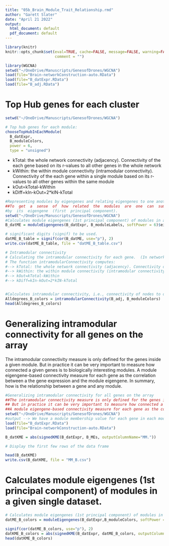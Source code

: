 ```yaml
---
title: "05b_Brain_Module_Trait_Relationship.rmd"
author: "Garett Slater"
date: "April 21 2022"
output:
  html_document: default
  pdf_document: default
---
```



```r
library(knitr)
knitr::opts_chunk$set(eval=TRUE, cache=FALSE, message=FALSE, warning=FALSE, 
                      comment = "")
```


```r
library(WGCNA)
setwd("~/OneDrive/Manuscripts/GenesofDrones/WGCNA")
load(file="Brain-networkConstruction-auto.RData")
load(file="B_datExpr.RData")
load(file="B_adj.RData")
```

# Top Hub genes for each cluster
```r
setwd("~/OneDrive/Manuscripts/GenesofDrones/WGCNA")

# Top hub genes for each module:
chooseTopHubInEachModule(
  B_datExpr, 
  B_moduleColors, 
  power = 6, 
  type = "unsigned")
```
- kTotal: the whole network connectivity (adjacency). Connectivity of the each gene based on its r-values to all other genes in the whole network
- kWithin: the within module connectivity (intramodular connectivity). Connectivity of the each gene within a single module based on its r-values to all other genes within the same module
- kOut=kTotal-kWithin
- kDiff=kIn-kOut=2*kIN-kTotal

```r
#Representing modules by eigengenes and relating eigengenes to one another
##To  get  a  sense  of  how  related  the  modules  are  one  can  summarize  each  module  
#by  its  eigengene  (first  principal component).
setwd("~/OneDrive/Manuscripts/GenesofDrones/WGCNA")
#Calculates module eigengenes (1st principal component) of modules in a given single dataset.
B_datME = moduleEigengenes(B_datExpr, B_moduleLabels, softPower = 6)$eigengenes

# significant digits (signif) to be used.
datME_B_table = signif(cor(B_datME, use="p"), 2)
write.csv(datME_B_table, file = "datME_B_table.csv")

# Intramodular connectivity
# Calculating the intramodular connectivity for each gene.  (In network literature, connectivity is often referred to as ”degree”)
# The function intramodularConnectivity computes:
#--> kTotal: the whole network connectivity (adjacency). Connectivity of the each gene based on its r-values to all other genes in the whole network
#--> kWithin: the within module connectivity (intramodular connectivity). Connectivity of the each gene within a single module based on its r-values to all other genes within the same module
#--> kOut=kTotal-kWithin
#--> kDiff=kIn-kOut=2*kIN-kTotal


#Calculates intramodular connectivity, i.e., connectivity of nodes to other nodes within the same module.
Alldegrees_B_colors = intramodularConnectivity(B_adj, B_moduleColors)
head(Alldegrees_B_colors)
```

# Generalizing intramodular connectivity for all genes on the array
The intramodular connectivity measure is only defined for the genes inside a given module. 
But in practice it can be very important to measure how connected a given genes is to biologically interesting modules. 
A module eigengene-based connectivity measure for each gene as the correlation between a the gene expression and the module eigengene. In summary, how is the relationship between a gene and any module.
```r
#Generalizing intramodular connectivity for all genes on the array
##The intramodular connectivity measure is only defined for the genes inside a given module. 
## But in practice it can be very important to measure how connected a given genes is to biologically interesting modules. 
##A module eigengene-based connectivity measure for each gene as the correlation between a the gene expression and the module eigengene. In summary, how is the relationship between a gene and any module.
setwd("~/OneDrive/Manuscripts/GenesofDrones/WGCNA")
#output --> We have a module membership value for each gene in each module.
load(file="B_datExpr.RData")
load(file="Brain-networkConstruction-auto.RData")

B_datKME = abs(signedKME(B_datExpr, B_MEs, outputColumnName="MM."))

# Display the first few rows of the data frame

head(B_datKME)
write.csv(B_datKME, file = "MM_B.csv")
```

# Calculates module eigengenes (1st principal component) of modules in a given single dataset.

```r
# Calculates module eigengenes (1st principal component) of modules in a given single dataset.
datME_B_colors = moduleEigengenes(B_datExpr,B_moduleColors, softPower = 6)$eigengenes

signif(cor(datME_B_colors, use="p"), 2)
datKME_B_colors = abs(signedKME(B_datExpr, datME_B_colors, outputColumnName="MM."))
head(datKME_B_colors)

```

